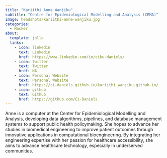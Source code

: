 ```yaml
---
title: "Kariithi Anne Wanjiku"
subtitle: "Centre for Epidemiological Modelling and Analysis (CEMA)"
image: headshots/kariithi-anne-wanjiku.jpg
categories:
  - Hacker
about:
  template: jolla
  links:
    - icon: linkedin
      text: Linkedin
      href: https://www.linkedin.com/in/ciku-daniels/
    - icon: twitter
      text: Twitter
      href: NA
    - icon: Personal Website
      text: Personal Website
      href: https://ci-daniels.github.io/kariithi_wanjiku.github.io/
    - icon: github
      text: Github
      href: https://github.com/Ci-Daniels
---
```


Anne is a computer at the Center for Epidemiological Modelling and Analysis, developing data algorithms, pipelines, and database management systems to support public health policymaking. She hopes to advance her studies in biomedical engineering to improve patient outcomes through innovative applications in computational bioengineering. By integrating her engineering expertise with her passion for healthcare accessibility, she aims to advance healthcare technology, especially in underserved communities.
